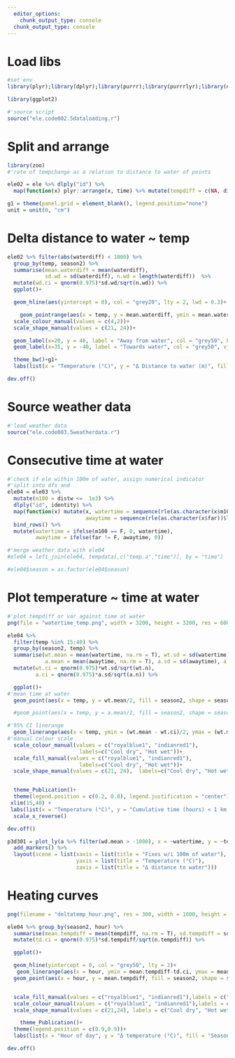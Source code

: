 ```yaml
---
  editor_options:
    chunk_output_type: console
  chunk_output_type: console
---
```


# Load libs

```r
#set env
library(plyr);library(dplyr);library(purrr);library(purrrlyr);library(data.table);library(lubridate);library(tidyr)

library(ggplot2)
```

```r
#'source script
source("ele.code002.5dataloading.r")
```

# Split and arrange

```r
library(zoo)
#'rate of tempchange as a relation to distance to water of points

ele02 = ele %>% dlply("id") %>% 
  map(function(x) plyr::arrange(x, time) %>% mutate(tempdiff = c(NA, diff(temp, lag = 1)), waterdiff = c(diff(distw, lag = 1), NA))) %>% bind_rows()
```

```r
g1 = theme(panel.grid = element_blank(), legend.position="none")
unit = unit(0, "cm")

```

# Delta distance to water ~ temp

```r

ele02 %>% filter(abs(waterdiff) < 1000) %>%
  group_by(temp, season2) %>%
  summarise(mean.waterdiff = mean(waterdiff),
            sd.wd = sd(waterdiff), n.wd = length(waterdiff))  %>%
  mutate(wd.ci = qnorm(0.975)*sd.wd/sqrt(n.wd)) %>%
  ggplot()+

  geom_hline(aes(yintercept = 0), col = "grey20", lty = 2, lwd = 0.3)+

    geom_pointrange(aes(x = temp, y = mean.waterdiff, ymin = mean.waterdiff-wd.ci, ymax = mean.waterdiff+wd.ci, col = season2, shape = season2), position = position_dodge(width = 0.5), size = 3)+
  scale_colour_manual(values = c(4,2))+
  scale_shape_manual(values = c(21, 24))+

  geom_label(x=20, y = 40, label = "Away from water", col = "grey50", hjust = "inward", vjust = "inward")+
  geom_label(x=35, y = -40, label = "Towards water", col = "grey50", vjust = "inward")+

  theme_bw()+g1+
  labs(list(x = "Temperature (°C)", y = "Δ Distance to water (m)", fill = "Season", shape = "Season", colour = "Season"))+ylim(-40,50)+xlim(15,40)

dev.off()
```

# Source weather data

```r
#'load weather data
source("ele.code003.5weatherdata.r")
```


# Consecutive time at water

```r
#'check if ele within 100m of water, assign numerical indicator
#'split into dfs and
ele04 = ele03 %>%
  mutate(m100 = distw <=  1e3) %>% 
  dlply("id", identity) %>%
  map(function(x) mutate(x, watertime = sequence(rle(as.character(x$m100))$lengths),
                         awaytime = sequence(rle(as.character(x$far))$lengths))) %>%
  bind_rows() %>%
  mutate(watertime = ifelse(m100 == F, 0, watertime),
         awaytime = ifelse(far != F, awaytime, 0))

#'merge weather data with ele04
#ele04 = left_join(ele04, tempdata[,c("temp.a","time")], by = "time")

#ele04$season = as.factor(ele04$season)
```

# Plot temperature ~ time at water

```r
#'plot tempdiff or var against time at water
png(file = "watertime_temp.png", width = 3200, height = 3200, res = 600)

ele04 %>%
  filter(temp %in% 15:40) %>%
  group_by(season2, temp) %>%
  summarise(wt.mean = mean(watertime, na.rm = T), wt.sd = sd(watertime), wt.n = length(watertime),
            a.mean = mean(awaytime, na.rm = T), a.sd = sd(awaytime), a.n = length(awaytime)) %>%
  mutate(wt.ci = qnorm(0.975)*wt.sd/sqrt(wt.n),
         a.ci = qnorm(0.975)*a.sd/sqrt(a.n)) %>%

  ggplot()+
#'mean time at water
  geom_point(aes(x = temp, y = wt.mean/2, fill = season2, shape = season2), position = position_dodge(width = 0.5), size = 3)+

  #geom_point(aes(x = temp, y = a.mean/2, fill = season2, shape = season2), position = position_dodge(width = 0.5), size = 1)+

#'95% CI linerange
  geom_linerange(aes(x = temp, ymin = (wt.mean - wt.ci)/2, ymax = (wt.mean + wt.ci)/2, col = season2), lwd=0.5, lty = 2, position = position_dodge(width = 0.5))+
#'manual colour scale
  scale_colour_manual(values = c("royalblue1", "indianred1"),
                       labels=c("Cool dry", "Hot wet"))+
  scale_fill_manual(values = c("royalblue1", "indianred1"),
                       labels=c("Cool dry", "Hot wet"))+
  scale_shape_manual(values = c(21, 24),  labels=c("Cool dry", "Hot wet"))+


  theme_Publication()+
  theme(legend.position = c(0.2, 0.8), legend.justification = "center")+
 xlim(15,40) +
 labs(list(x = "Temperature (°C)", y = "Cumulative time (hours) < 1 km to water", colour = "Season", fill = "Season", shape = "Season"))+
  scale_x_reverse()

dev.off()
```

```r
p3d301 = plot_ly(a %>% filter(wd.mean > -1000), x = ~watertime, y = ~temp.mean, z = ~wd.mean, color = ~season2, colors = c("indianred1","royalblue")) %>%
  add_markers() %>%
  layout(scene = list(xaxis = list(title = "Fixes w/i 100m of water"),
                      yaxis = list(title = "Temperature (°C)"),
                      zaxis = list(title = "Δ distance to water")))
```

# Heating curves

```r
png(filename = "deltatemp_hour.png", res = 300, width = 1600, height = 1600)

ele04 %>% group_by(season2, hour) %>%
  summarise(mean.tempdiff = mean(tempdiff, na.rm = T), sd.tempdiff = sd(tempdiff, na.rm = T), n.tempdiff = length(tempdiff)) %>%
  mutate(td.ci = qnorm(0.975)*sd.tempdiff/sqrt(n.tempdiff)) %>%

  ggplot()+

  geom_hline(yintercept = 0, col = "grey50", lty = 2)+
   geom_linerange(aes(x = hour, ymin = mean.tempdiff-td.ci, ymax = mean.tempdiff+td.ci, col = season2), position = position_dodge(width = 0.5))+
  geom_point(aes(x = hour, y = mean.tempdiff, fill = season2, shape = season2), size = 3, position = position_dodge(width = 0.5))+


  scale_fill_manual(values = c("royalblue1", "indianred1"),labels = c("Cool dry", "Hot wet"))+
  scale_colour_manual(values = c("royalblue1", "indianred1"),labels = c("Cool dry", "Hot wet"))+
  scale_shape_manual(values = c(21,24), labels = c("Cool dry", "Hot wet"))+

    theme_Publication()+
  theme(legend.position = c(0.9,0.9))+
  labs(list(x = "Hour of day", y = "Δ temperature (°C)", fill = "Season", col = "Season", shape = "Season"))

dev.off()
```
